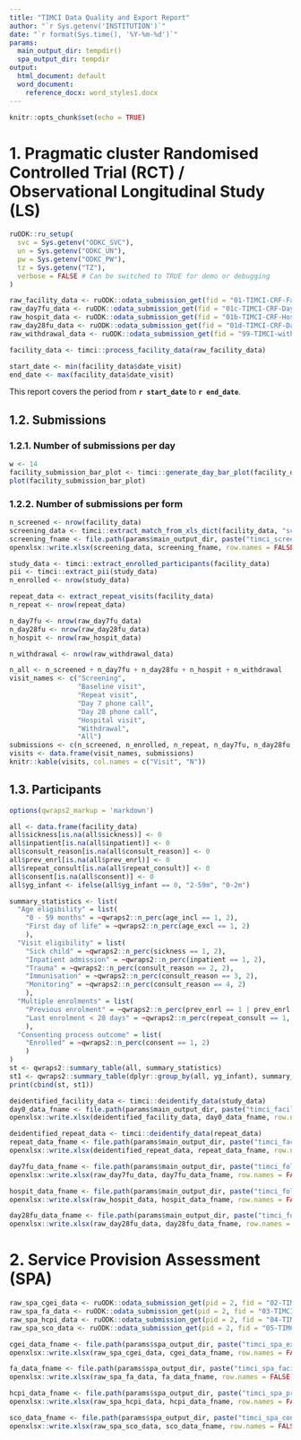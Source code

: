 ```yaml
---
title: "TIMCI Data Quality and Export Report"
author: "`r Sys.getenv('INSTITUTION')`"
date: "`r format(Sys.time(), '%Y-%m-%d')`"
params:
  main_output_dir: tempdir()
  spa_output_dir: tempdir
output:
  html_document: default
  word_document:
    reference_docx: word_styles1.docx
---
```


```r
knitr::opts_chunk$set(echo = TRUE)
```

# 1. Pragmatic cluster Randomised Controlled Trial (RCT) / Observational Longitudinal Study (LS)

```r
ruODK::ru_setup(
  svc = Sys.getenv("ODKC_SVC"),
  un = Sys.getenv("ODKC_UN"),
  pw = Sys.getenv("ODKC_PW"),
  tz = Sys.getenv("TZ"),
  verbose = FALSE # Can be switched to TRUE for demo or debugging
)
```

```r
raw_facility_data <- ruODK::odata_submission_get(fid = "01-TIMCI-CRF-Facility")
raw_day7fu_data <- ruODK::odata_submission_get(fid = "01c-TIMCI-CRF-Day7")
raw_hospit_data <- ruODK::odata_submission_get(fid = "01b-TIMCI-CRF-Hospital")
raw_day28fu_data <- ruODK::odata_submission_get(fid = "01d-TIMCI-CRF-Day28")
raw_withdrawal_data <- ruODK::odata_submission_get(fid = "99-TIMCI-withdrawal")
```

```r
facility_data <- timci::process_facility_data(raw_facility_data)
```

```r
start_date <- min(facility_data$date_visit)
end_date <- max(facility_data$date_visit)
```

This report covers the period from **`r start_date`** to **`r end_date`**.

## 1.2. Submissions

### 1.2.1. Number of submissions per day
```r
w <- 14
facility_submission_bar_plot <- timci::generate_day_bar_plot(facility_data$date_visit, as.Date(end_date) - w, as.Date(end_date))
plot(facility_submission_bar_plot)
```

### 1.2.2. Number of submissions per form
```r
n_screened <- nrow(facility_data)
screening_data <- timci::extract_match_from_xls_dict(facility_data, "screening_dict.xlsx")
screening_fname <- file.path(params$main_output_dir, paste("timci_screening_data", "_", Sys.Date(), ".xlsx", sep = ""))
openxlsx::write.xlsx(screening_data, screening_fname, row.names = FALSE)

study_data <- timci::extract_enrolled_participants(facility_data)
pii <- timci::extract_pii(study_data)
n_enrolled <- nrow(study_data)

repeat_data <- extract_repeat_visits(facility_data)
n_repeat <- nrow(repeat_data)

n_day7fu <- nrow(raw_day7fu_data)
n_day28fu <- nrow(raw_day28fu_data)
n_hospit <- nrow(raw_hospit_data)

n_withdrawal <- nrow(raw_withdrawal_data)

n_all <- n_screened + n_day7fu + n_day28fu + n_hospit + n_withdrawal
visit_names <- c("Screening",
                 "Baseline visit",
                 "Repeat visit",
                 "Day 7 phone call",
                 "Day 28 phone call",
                 "Hospital visit",
                 "Withdrawal",
                 "All")
submissions <- c(n_screened, n_enrolled, n_repeat, n_day7fu, n_day28fu, n_hospit, n_withdrawal, n_all)
visits <- data.frame(visit_names, submissions) 
knitr::kable(visits, col.names = c("Visit", "N"))
```

## 1.3. Participants
```r
options(qwraps2_markup = 'markdown')

all <- data.frame(facility_data)
all$sickness[is.na(all$sickness)] <- 0
all$inpatient[is.na(all$inpatient)] <- 0
all$consult_reason[is.na(all$consult_reason)] <- 0
all$prev_enrl[is.na(all$prev_enrl)] <- 0
all$repeat_consult[is.na(all$repeat_consult)] <- 0
all$consent[is.na(all$consent)] <- 0
all$yg_infant <- ifelse(all$yg_infant == 0, "2-59m", "0-2m")

summary_statistics <- list(
  "Age eligibility" = list(
    "0 - 59 months" = ~qwraps2::n_perc(age_incl == 1, 2),
    "First day of life" = ~qwraps2::n_perc(age_excl == 1, 2)
    ),
  "Visit eligibility" = list(
    "Sick child" = ~qwraps2::n_perc(sickness == 1, 2),
    "Inpatient admission" = ~qwraps2::n_perc(inpatient == 1, 2),
    "Trauma" = ~qwraps2::n_perc(consult_reason == 2, 2),
    "Immunisation" = ~qwraps2::n_perc(consult_reason == 3, 2),
    "Monitoring" = ~qwraps2::n_perc(consult_reason == 4, 2)
    ),
  "Multiple enrolments" = list(
    "Previous enrolment" = ~qwraps2::n_perc(prev_enrl == 1 | prev_enrl == 2, 2),
    "Last enrolment < 28 days" = ~qwraps2::n_perc(repeat_consult == 1, 2)
    ),
  "Consenting process outcome" = list(
    "Enrolled" = ~qwraps2::n_perc(consent == 1, 2)
    )
)
st <- qwraps2::summary_table(all, summary_statistics)
st1 <- qwraps2::summary_table(dplyr::group_by(all, yg_infant), summary_statistics)
print(cbind(st, st1))
```

```r
deidentified_facility_data <- timci::deidentify_data(study_data)
day0_data_fname <- file.path(params$main_output_dir, paste("timci_facility_day0_data", "_", Sys.Date(), ".xlsx", sep = ""))
openxlsx::write.xlsx(deidentified_facility_data, day0_data_fname, row.names = FALSE)

deidentified_repeat_data <- timci::deidentify_data(repeat_data)
repeat_data_fname <- file.path(params$main_output_dir, paste("timci_facility_repeat_data", "_", Sys.Date(), ".xlsx", sep = ""))
openxlsx::write.xlsx(deidentified_repeat_data, repeat_data_fname, row.names = FALSE)

day7fu_data_fname <- file.path(params$main_output_dir, paste("timci_followup_day7_data", "_", Sys.Date(), ".xlsx", sep = ""))
openxlsx::write.xlsx(raw_day7fu_data, day7fu_data_fname, row.names = FALSE)

hospit_data_fname <- file.path(params$main_output_dir, paste("timci_followup_hospit_data", "_", Sys.Date(), ".xlsx", sep = ""))
openxlsx::write.xlsx(raw_hospit_data, hospit_data_fname, row.names = FALSE)

day28fu_data_fname <- file.path(params$main_output_dir, paste("timci_followup_day28_data", "_", Sys.Date(), ".xlsx", sep = ""))
openxlsx::write.xlsx(raw_day28fu_data, day28fu_data_fname, row.names = FALSE)
```

# 2. Service Provision Assessment (SPA)

```r
raw_spa_cgei_data <- ruODK::odata_submission_get(pid = 2, fid = "02-TIMCI-SPA-CGEI")
raw_spa_fa_data <- ruODK::odata_submission_get(pid = 2, fid = "03-TIMCI-SPA-Fassmt")
raw_spa_hcpi_data <- ruODK::odata_submission_get(pid = 2, fid = "04-TIMCI-SPA-HCPi")
raw_spa_sco_data <- ruODK::odata_submission_get(pid = 2, fid = "05-TIMCI-SPA-SCO")
```

```r
cgei_data_fname <- file.path(params$spa_output_dir, paste("timci_spa_exit_interview_data", "_", Sys.Date(), ".xlsx", sep = ""))
openxlsx::write.xlsx(raw_spa_cgei_data, cgei_data_fname, row.names = FALSE)

fa_data_fname <- file.path(params$spa_output_dir, paste("timci_spa_facility_assessment_data", "_", Sys.Date(), ".xlsx", sep = ""))
openxlsx::write.xlsx(raw_spa_fa_data, fa_data_fname, row.names = FALSE)

hcpi_data_fname <- file.path(params$spa_output_dir, paste("timci_spa_provider_interview_data", "_", Sys.Date(), ".xlsx", sep = ""))
openxlsx::write.xlsx(raw_spa_hcpi_data, hcpi_data_fname, row.names = FALSE)

sco_data_fname <- file.path(params$spa_output_dir, paste("timci_spa_consultation_obs_data", "_", Sys.Date(), ".xlsx", sep = ""))
openxlsx::write.xlsx(raw_spa_sco_data, sco_data_fname, row.names = FALSE)
```
